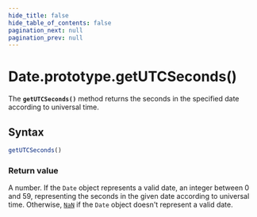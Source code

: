 ```yaml
---
hide_title: false
hide_table_of_contents: false
pagination_next: null
pagination_prev: null
---
```

# Date.prototype.getUTCSeconds()

The **`getUTCSeconds()`** method returns the seconds in the
specified date according to universal time.

## Syntax

```js
getUTCSeconds()
```

### Return value

A number.
If the `Date` object represents a valid date, an integer between 0 and 59, representing
the seconds in the given date according to universal time.
Otherwise, [`NaN`](https://developer.mozilla.org/docs/Web/JavaScript/Reference/Global_Objects/Number/NaN)
if the `Date` object doesn't represent a valid date.
